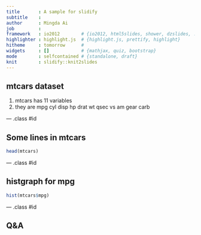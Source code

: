 ```yaml
---
title       : A sample for slidify
subtitle    : 
author      : Mingda Ai
job         : 
framework   : io2012        # {io2012, html5slides, shower, dzslides, ...}
highlighter : highlight.js  # {highlight.js, prettify, highlight}
hitheme     : tomorrow      # 
widgets     : []            # {mathjax, quiz, bootstrap}
mode        : selfcontained # {standalone, draft}
knit        : slidify::knit2slides
---
```


## mtcars dataset

1. mtcars has 11 variables
2. they are mpg cyl disp  hp drat    wt  qsec vs am gear carb

--- .class #id 

## Some lines in mtcars
```r
head(mtcars)   

```

--- .class #id

## histgraph for mpg
```r
hist(mtcars$mpg)   
```

--- .class #id

## Q&A




